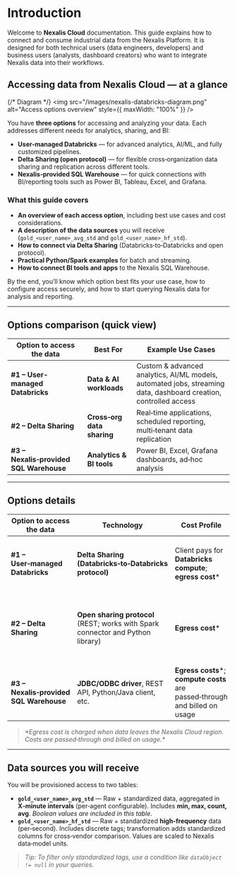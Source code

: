 # Introduction

Welcome to **Nexalis Cloud** documentation. This guide explains how to connect and consume industrial data from the Nexalis Platform. It is designed for both technical users (data engineers, developers) and business users (analysts, dashboard creators) who want to integrate Nexalis data into their workflows.

## Accessing data from Nexalis Cloud — at a glance

{/* Diagram */}
<img src="/images/nexalis-databricks-diagram.png" alt="Access options overview" style={{ maxWidth: "100%" }} />

You have **three options** for accessing and analyzing your data. Each addresses different needs for analytics, sharing, and BI:

- **User-managed Databricks** — for advanced analytics, AI/ML, and fully customized pipelines.  
- **Delta Sharing (open protocol)** — for flexible cross‑organization data sharing and replication across different tools.  
- **Nexalis‑provided SQL Warehouse** — for quick connections with BI/reporting tools such as Power BI, Tableau, Excel, and Grafana.

### What this guide covers

- **An overview of each access option**, including best use cases and cost considerations.  
- **A description of the data sources** you will receive (`gold_<user_name>_avg_std` and `gold_<user_name>_hf_std`).
- **How to connect via Delta Sharing** (Databricks‑to‑Databricks and open protocol).  
- **Practical Python/Spark examples** for batch and streaming.  
- **How to connect BI tools and apps** to the Nexalis SQL Warehouse.

By the end, you’ll know which option best fits your use case, how to configure access securely, and how to start querying Nexalis data for analysis and reporting.

---

## Options comparison (quick view)

| **Option to access the data** | **Best For** | **Example Use Cases** |
|---|---|---|
| **#1 – User-managed Databricks** | **Data & AI workloads** | Custom & advanced analytics, AI/ML models, automated jobs, streaming data, dashboard creation, controlled access |
| **#2 – Delta Sharing** | **Cross‑org data sharing** | Real‑time applications, scheduled reporting, multi‑tenant data replication |
| **#3 – Nexalis‑provided SQL Warehouse** | **Analytics & BI tools** | Power BI, Excel, Grafana dashboards, ad‑hoc analysis |

---

## Options details

| **Option to access the data** | **Technology** | **Cost Profile** | **Data Handling** | **Notes** |
|---|---|---|---|---|
| **#1 – User‑managed Databricks** | **Delta Sharing (Databricks‑to‑Databricks protocol)** | Client pays for **Databricks compute**; **egress cost*** | Data is **accessed directly** in client’s Databricks account | If you bring your own Databricks infra, **everything is possible** |
| **#2 – Delta Sharing** | **Open sharing protocol** (REST; works with Spark connector and Python library) | **Egress cost*** | Data is **downloaded & replicated** | **Best for data pipelines, replication, or sharing with external systems** |
| **#3 – Nexalis‑provided SQL Warehouse** | **JDBC/ODBC driver**, REST API, Python/Java client, etc. | **Egress costs***; **compute costs** are passed‑through and billed on usage | Data is **queried in place** | **Optimized for BI/reporting; integrates easily** |
> _\*Egress cost is charged when data leaves the Nexalis Cloud region. Costs are passed‑through and billed on usage.*_
---

## Data sources you will receive

You will be provisioned access to two tables:

- **`gold_<user_name>_avg_std`** — Raw + standardized data, aggregated in **X‑minute intervals** (per‑agent configurable). Includes **min, max, count, avg**. _Boolean values are included in this table._  
- **`gold_<user_name>_hf_std`** — Raw + standardized **high‑frequency** data (per‑second). Includes discrete tags; transformation adds standardized columns for cross‑vendor comparison. Values are scaled to Nexalis data‑model units.

> _Tip: To filter only standardized tags, use a condition like `dataObject != null` in your queries._

